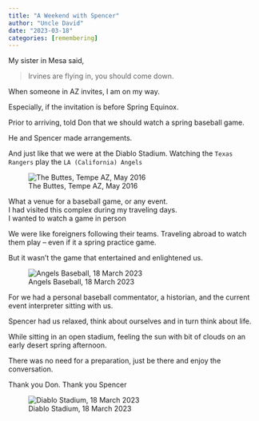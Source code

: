 ```yaml
---
title: "A Weekend with Spencer"
author: "Uncle David"
date: "2023-03-18"
categories: [remembering]
---
```


My sister in Mesa said,

> Irvines are flying in, you should come down.

When someone in AZ invites, I am on my way.  

Especially, if the invitation is before Spring Equinox.

Prior to arriving, told Don that we should watch a spring baseball game.

He and Spencer made arrangements.

And just like that we were at the Diablo Stadium.
Watching the `Texas Rangers` play the `LA (California) Angels`

![The Buttes, Tempe AZ, May 2016](pano.jpg)

What a venue for a baseball game, or any event.  
I had visited this complex during my traveling days.  
I wanted to watch a game in person

We were like foreigners following their teams.
Traveling abroad to watch them play -- even if it a spring practice game.

But it wasn't the game that entertained and enlightened us.

![Angels Baseball, 18 March 2023](at_game.jpg)

For we had a personal baseball commentator, a historian, and the current event interpreter sitting with us.

Spencer had us relaxed, think about ourselves and in turn think about life.

While sitting in an open stadium, feeling the sun with bit of clouds on an early desert spring afternoon.

There was no need for a preparation, just be there and enjoy the conversation.

Thank you Don.
Thank you Spencer

![Diablo Stadium, 18 March 2023](diablo.jpeg)


```{=html}
<script src="https://utteranc.es/client.js"
        repo="https://github.com/spencerirvinereed/blogComment"
        issue-term="pathname"
        theme="github-light"
        crossorigin="anonymous"
        async>
</script>
```
